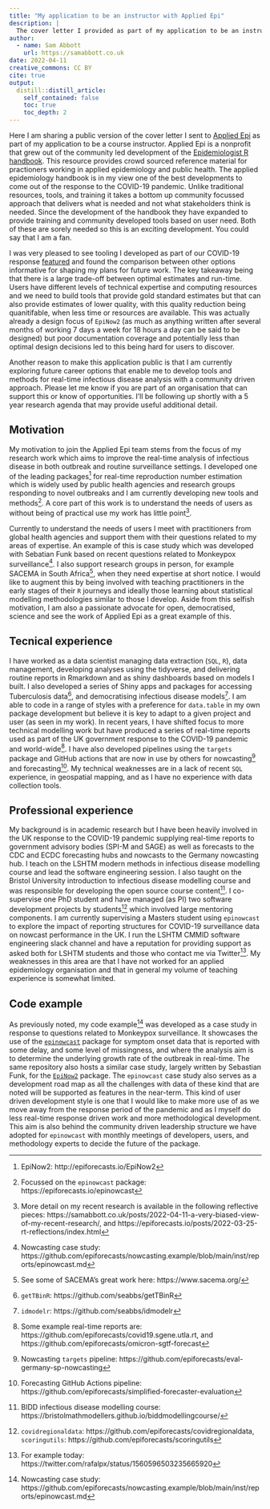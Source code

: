 ```yaml
---
title: "My application to be an instructor with Applied Epi"
description: |
  The cover letter I provided as part of my application to be an instructor with the Applied Epi organisation. Contains thoughts on the motivation for my work, details of my prior exerperience, and thoughts on user based software development.
author:
  - name: Sam Abbott
    url: https://samabbott.co.uk
date: 2022-04-11
creative_commons: CC BY
cite: true
output:
  distill::distill_article:
    self_contained: false
    toc: true
    toc_depth: 2
---
```


Here I am sharing a public version of the cover letter I sent to [Applied Epi](https://appliedepi.org/) as part of my application to  be a course instructor. Applied Epi is a nonprofit that grew out of the community led development of the [Epidemiologist R handbook](https://appliedepi.org/epirhandbook/). This resource provides crowd sourced reference material for practioners working in applied epidemiology and public health. The applied epidemiology handbook is in my view one of the best developments to come out of the response to the COVID-19 pandemic. Unlike traditional resources, tools, and training it takes a bottom up community focussed approach that delivers what is needed and not what stakeholders think is needed. Since the development of the handbook they have expanded to provide training and community developed tools based on user need. Both of these are sorely needed so this is an exciting development. You could say that I am a fan.

I was very pleased to see tooling I developed as part of our COVID-19 response [featured](https://www.epirhandbook.com/en/epidemic-modeling.html) and found the comparison between other options informative for shaping my plans for future work. The key takeaway being that there is a large trade-off between optimal estimates and run-time. Users have different levels of technical expertise and computing resources and we need to build tools that provide gold standard estimates but that can also provide estimates of lower quality, with this quality reduction being quanitifable, when less time or resources are available. This was actually already a design focus of `EpiNow2` (as much as anything written after several months of working 7 days a week for 18 hours a day can be said to be designed) but poor documentation coverage and potentially less than optimal design decisions led to this being hard for users to discover.

Another reason to make this application public is that I am currently exploring future career options that enable me to develop tools and methods for real-time infectious disease analysis with a community driven approach. Please let me know if you are part of an organisation that can support this or know of opportunities. I'll be following up shortly with a 5 year research agenda that may provide useful additional detail. 


## Motivation

My motivation to join the Applied Epi team stems from the focus of my research work which aims to improve the real-time analysis of infectious disease in both outbreak and routine surveillance settings. I developed one of the leading packages^[EpiNow2: http://epiforecasts.io/EpiNow2] for real-time reproduction number estimation which is widely used by public health agencies and research groups responding to novel outbreaks and I am currently developing new tools and methods^[Focussed on the `epinowcast` package: https://epiforecasts.io/epinowcast]. A core part of this work is to understand the needs of users as without being of practical use my work has little point^[More detail on my recent research is available in the following reflective pieces: https://samabbott.co.uk/posts/2022-04-11-a-very-biased-view-of-my-recent-research/,  and https://epiforecasts.io/posts/2022-03-25-rt-reflections/index.html].

Currently to understand the needs of users I meet with practitioners from global health agencies and support them with their questions related to my areas of expertise. An example of this is case study which was developed with Sebatian Funk based on recent questions related to Monkeypox surveillance^[Nowcasting case study: https://github.com/epiforecasts/nowcasting.example/blob/main/inst/reports/epinowcast.md]. I also support research groups in person, for example SACEMA in South Africa^[See some of SACEMA's great work here: https://www.sacema.org/], when they need expertise at short notice. I would like to augment this by being involved with teaching practitioners in the early stages of their `R` journeys and ideally those learning about statistical modelling methodologies similar to those I develop. Aside from this selfish motivation, I am also a passionate advocate for open, democratised, science and see the work of Applied Epi as a great example of this. 

## Tecnical experience

I have worked as a data scientist managing data extraction (`SQL`, `R`), data management, developing analyses using the tidyverse, and delivering routine reports in Rmarkdown and as shiny dashboards based on models I built. I also developed a series of Shiny apps and packages for accessing Tuberculosis data^[`getTBinR`: https://github.com/seabbs/getTBinR], and democratising infectious disease models^[`idmodelr`: https://github.com/seabbs/idmodelr]. I am able to code in a range of styles with a preference for `data.table` in my own package development but believe it is key to adapt to a given project and user (as seen in my work). In recent years, I have shifted focus to more technical modelling work but have produced a series of real-time reports used as part of the UK government response to the COVID-19 pandemic and world-wide^[Some example real-time reports are: https://github.com/epiforecasts/covid19.sgene.utla.rt, and https://github.com/epiforecasts/omicron-sgtf-forecast]. I have also developed pipelines using the `targets` package and GitHub actions that are now in use by others for nowcasting^[Nowcasting `targets` pipeline: https://github.com/epiforecasts/eval-germany-sp-nowcasting] and forecasting^[Forecasting GitHub Actions pipeline: https://github.com/epiforecasts/simplified-forecaster-evaluation]. My technical weaknesses are in a lack of recent `SQL` experience, in geospatial mapping, and as I have no experience with data collection tools. 

## Professional experience

My background is in academic research but I have been heavily involved in the UK response to the COVID-19 pandemic supplying real-time reports to government advisory bodies (SPI-M and SAGE) as well as forecasts to the CDC and ECDC forecasting hubs and nowcasts to the Germany nowcasting hub. I teach on the LSHTM modern methods in infectious disease modelling course and lead the software engineering session. I also taught on the Bristol University introduction to infectious disease modelling course and was responsible for developing the open source course content^[BIDD infectious disease modelling course: https://bristolmathmodellers.github.io/biddmodellingcourse/]. I co-supervise one PhD student and have managed (as PI) two software development projects by students^[`covidregionaldata`: https://github.com/epiforecasts/covidregionaldata, `scoringutils`: https://github.com/epiforecasts/scoringutils] which involved large mentoring components. I am currently supervising a Masters student using `epinowcast` to explore the impact of reporting structures for COVID-19 surveillance data on nowcast performance in the UK. I run the LSHTM CMMID software engineering slack channel and have a reputation for providing support as asked both for LSHTM students and those who contact me via Twitter^[For example today: https://twitter.com/rafalpx/status/1560596503235665920]. My weaknesses in this area are that I have not worked for an applied epidemiology organisation and that in general my volume of teaching experience is somewhat limited.

## Code example

As previously noted, my code example^[Nowcasting case study: https://github.com/epiforecasts/nowcasting.example/blob/main/inst/reports/epinowcast.md] was developed as a case study in response to questions related to Monkeypox surveillance. It showcases the use of the [`epinowcast`](https://epiforecasts.io/epinowcast) package for symptom onset data that is reported with some delay, and some level of missingness, and where the analysis aim is to determine the underlying growth rate of the outbreak in real-time. The same repository also hosts a similar case study, largely written by Sebastian Funk, for the [`EpiNow2`](https://epiforecasts.io/epinowcast) package.  The `epinowcast` case study also serves as a development road map as all the challenges with data of these kind that are noted will be supported as features in the near-term. This kind of user driven development style is one that I would like to make more use of as we move away from the response period of the pandemic and as I myself do less real-time response driven work and more methodological development. This aim is also behind the community driven leadership structure we have adopted for `epinowcast` with monthly meetings of developers, users, and methodology experts to decide the future of the package.
